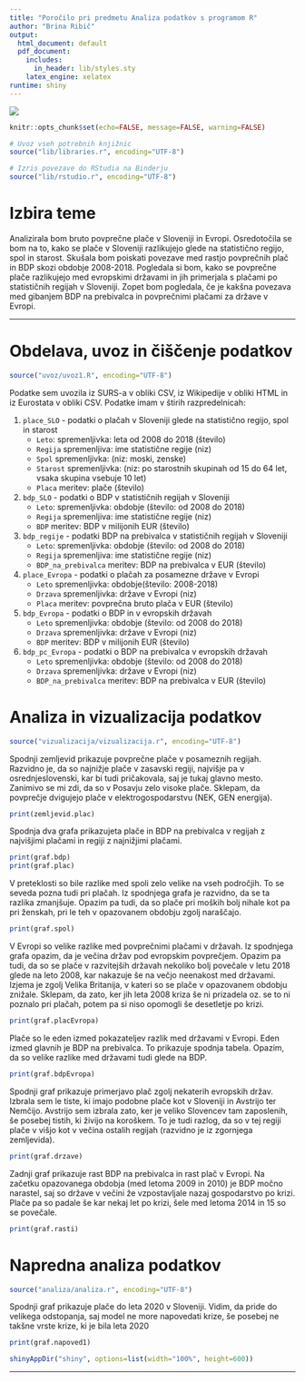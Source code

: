 ```yaml
---
title: "Poročilo pri predmetu Analiza podatkov s programom R"
author: "Brina Ribič"
output:
  html_document: default
  pdf_document:
    includes:
      in_header: lib/styles.sty
    latex_engine: xelatex
runtime: shiny
---
```


![](slike/slika.jpg)

```r
knitr::opts_chunk$set(echo=FALSE, message=FALSE, warning=FALSE)

# Uvoz vseh potrebnih knjižnic
source("lib/libraries.r", encoding="UTF-8")
```

```r
# Izris povezave do RStudia na Binderju
source("lib/rstudio.r", encoding="UTF-8")
```

# Izbira teme

Analizirala bom bruto povprečne plače v Sloveniji in Evropi. Osredotočila se bom na to, kako se plače v Sloveniji razlikujejo glede na statistično regijo, spol in starost. Skušala bom poiskati povezave med rastjo povprečnih plač in BDP skozi obdobje 2008-2018. Pogledala si bom, kako se povprečne plače razlikujejo med evropskimi državami in jih primerjala s plačami po statističnih regijah v Sloveniji. Zopet bom pogledala, če je kakšna povezava med gibanjem BDP na prebivalca in povprečnimi plačami za države v Evropi.


***

# Obdelava, uvoz in čiščenje podatkov

```r
source("uvoz/uvoz1.R", encoding="UTF-8")
```
  
Podatke sem uvozila iz SURS-a v obliki CSV, iz Wikipedije v obliki HTML in iz Eurostata v obliki CSV. Podatke imam v štirih razpredelnicah:

1. `place_SLO` - podatki o plačah v Sloveniji glede na statistično regijo, spol in starost
   - `Leto`: spremenljivka: leta od 2008 do 2018 (število)
   - `Regija` spremenljiva: ime statistične regije (niz)
   - `Spol` spremenljivka: (niz: moski, zenske)
   - `Starost` spremenljivka: (niz: po starostnih skupinah od 15 do 64 let, vsaka skupina          vsebuje 10 let)
   - `Placa` meritev: plače (število)

2. `bdp_SLO` - podatki o BDP v statističnih regijah v Sloveniji
   - `Leto`: spremenljivka: obdobje (število: od 2008 do 2018)
   - `Regija` spremenljiva: ime statistične regije (niz)
   - `BDP` meritev: BDP v milijonih EUR (število)
   
3. `bdp_regije` - podatki BDP na prebivalca v statističnih regijah v Sloveniji
   - `Leto`: spremenljivka: obdobje (število: od 2008 do 2018)
   - `Regija` spremenljiva: ime statistične regije (niz)
   - `BDP_na_prebivalca` meritev: BDP na prebivalca v EUR (število)
   
4. `place_Evropa` - podatki o plačah za posamezne države v Evropi
   - `Leto` spremenljivka: obdobje(število: 2008-2018)
   - `Drzava` spremenljivka: države v Evropi (niz)
   - `Placa` meritev: povprečna bruto plača v EUR (število)
   
5. `bdp_Evropa` - podatki o BDP in v evropskih državah
   - `Leto` spremenljivka: obdobje (število: od 2008 do 2018)
   - `Drzava` spremenljivka: države v Evropi (niz)
   - `BDP` meritev: BDP v milijonih EUR (število)
   
6. `bdp_pc_Evropa` - podatki o BDP na prebivalca v evropskih državah
   - `Leto` spremenljivka: obdobje (število: od 2008 do 2018)
   - `Drzava` spremenljivka: države v Evropi (niz)
   - `BDP_na_prebivalca` meritev: BDP na prebivalca v EUR (število)
   
# Analiza in vizualizacija podatkov

```r
source("vizualizacija/vizualizacija.r", encoding="UTF-8")
```

Spodnji zemljevid prikazuje povprečne plače v posameznih regijah. Razvidno je, da so najnižje plače v zasavski regiji, najvišje pa v osrednjeslovenski, kar bi tudi pričakovala, saj je tukaj glavno mesto. Zanimivo se mi zdi, da so v Posavju zelo visoke plače. Sklepam, da povprečje dvigujejo plače v elektrogospodarstvu (NEK, GEN energija).
```r
print(zemljevid.plac)
```

Spodnja dva grafa prikazujeta plače in BDP na prebivalca v regijah z najvišjimi plačami in regiji z najnižjimi plačami. 
```r
print(graf.bdp)
print(graf.plac)
```

V preteklosti so bile razlike med spoli zelo velike na vseh področjih. To se seveda pozna tudi pri plačah. Iz spodnjega grafa je razvidno, da se ta razlika zmanjšuje. Opazim pa tudi, da so plače pri moških bolj nihale  kot pa pri ženskah, pri le teh v opazovanem obdobju zgolj naraščajo. 
```r
print(graf.spol)
```

V Evropi so velike razlike med povprečnimi plačami v državah. Iz spodnjega grafa opazim, da je večina držav pod evropskim povprečjem. Opazim pa tudi, da so se plače v razvitejših državah nekoliko bolj povečale v letu 2018 glede na leto 2008, kar nakazuje še na večjo neenakost med državami. Izjema je zgolj Velika Britanija, v kateri so se plače v opazovanem obdobju znižale. Sklepam, da zato, ker jih leta 2008 kriza še ni prizadela oz. se to ni poznalo pri plačah, potem pa si niso opomogli še desetletje po krizi.

```r
print(graf.placEvropa)
```
Plače so le eden izmed pokazateljev razlik med državami v Evropi. Eden izmed glavnih je BDP na prebivalca. To prikazuje spodnja tabela. Opazim, da so velike razlike med državami tudi glede na BDP.

```r
print(graf.bdpEvropa)
```

Spodnji graf prikazuje primerjavo plač zgolj nekaterih evropskih držav. Izbrala sem le tiste, ki imajo podobne plače kot v Sloveniji in Avstrijo ter Nemčijo. Avstrijo sem izbrala zato, ker je veliko Slovencev tam zaposlenih, še posebej tistih, ki živijo na koroškem. To je tudi razlog, da so v tej regiji plače v višjo kot v večina ostalih regijah (razvidno je iz zgornjega zemljevida).

```r
print(graf.drzave)
```


Zadnji graf prikazuje rast BDP na prebivalca in rast plač v Evropi. Na začetku opazovanega obdobja (med letoma 2009 in 2010) je BDP močno narastel, saj so države v večini že vzpostavljale nazaj gospodarstvo po krizi. Plače pa so padale še kar nekaj let po krizi, šele med letoma 2014 in 15 so se povečale.
```r
print(graf.rasti)
```

# Napredna analiza podatkov
```r
source("analiza/analiza.r", encoding="UTF-8")
```
Spodnji graf prikazuje plače do leta 2020 v Sloveniji. Vidim, da pride do velikega odstopanja, saj model ne more napovedati krize, še posebej ne takšne vrste krize, ki je bila leta 2020

```r
print(graf.napoved1)
```


```r
shinyAppDir("shiny", options=list(width="100%", height=600))
```


***





